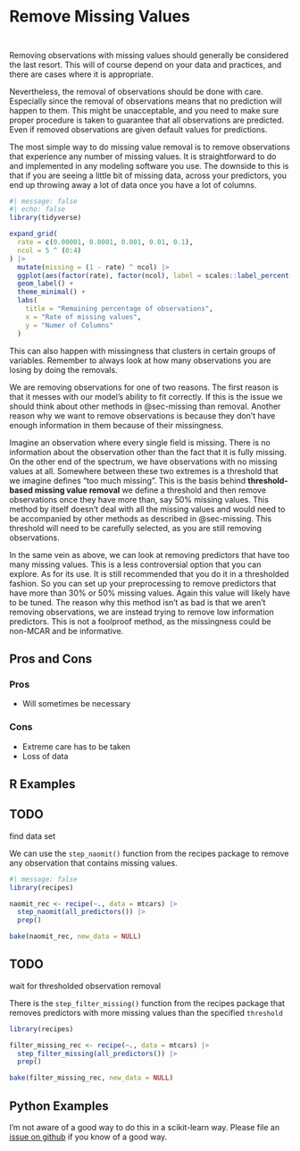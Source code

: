 # Remove Missing Values {#sec-missing-remove}

::: {style="visibility: hidden; height: 0px;"}
## Remove Missing Values
:::

Removing observations with missing values should generally be considered the last resort. This will of course depend on your data and practices, and there are cases where it is appropriate. 

Nevertheless, the removal of observations should be done with care. Especially since the removal of observations means that no prediction will happen to them. This might be unacceptable, and you need to make sure proper procedure is taken to guarantee that all observations are predicted. Even if removed observations are given default values for predictions. 

The most simple way to do missing value removal is to remove observations that experience any number of missing values. It is straightforward to do and implemented in any modeling software you use. The downside to this is that if you are seeing a little bit of missing data, across your predictors, you end up throwing away a lot of data once you have a lot of columns.

```r
#| message: false
#| echo: false
library(tidyverse)

expand_grid(
  rate = c(0.00001, 0.0001, 0.001, 0.01, 0.1),
  ncol = 5 ^ (0:4)
) |>
  mutate(missing = (1 - rate) ^ ncol) |>
  ggplot(aes(factor(rate), factor(ncol), label = scales::label_percent(2)(missing))) +
  geom_label() +
  theme_minimal() +
  labs(
    title = "Remaining percentage of observations",
    x = "Rate of missing values",
    y = "Numer of Columns"
  )
```

This can also happen with missingness that clusters in certain groups of variables. Remember to always look at how many observations you are losing by doing the removals.

We are removing observations for one of two reasons. The first reason is that it messes with our model's ability to fit correctly. If this is the issue we should think about other methods in @sec-missing than removal. Another reason why we want to remove observations is because they don't have enough information in them because of their missingness.

Imagine an observation where every single field is missing. There is no information about the observation other than the fact that it is fully missing. On the other end of the spectrum, we have observations with no missing values at all. Somewhere between these two extremes is a threshold that we imagine defines "too much missing". This is the basis behind **threshold-based missing value removal** we define a threshold and then remove observations once they have more than, say 50% missing values. This method by itself doesn't deal with all the missing values and would need to be accompanied by other methods as described in @sec-missing. This threshold will need to be carefully selected, as you are still removing observations.

In the same vein as above, we can look at removing predictors that have too many missing values. This is a less controversial option that you can explore. As for its use. It is still recommended that you do it in a thresholded fashion. So you can set up your preprocessing to remove predictors that have more than 30% or 50% missing values. Again this value will likely have to be tuned. The reason why this method isn't as bad is that we aren't removing observations, we are instead trying to remove low information predictors. This is not a foolproof method, as the missingness could be non-MCAR and be informative.

## Pros and Cons

### Pros

- Will sometimes be necessary

### Cons

- Extreme care has to be taken
- Loss of data

## R Examples

::: {.callout-caution}
# TODO

find data set
:::

We can use the `step_naomit()` function from the recipes package to remove any observation that contains missing values.

```r
#| message: false
library(recipes)

naomit_rec <- recipe(~., data = mtcars) |>
  step_naomit(all_predictors()) |>
  prep()

bake(naomit_rec, new_data = NULL)
```

::: {.callout-caution}
# TODO

wait for thresholded observation removal
:::

There is the `step_filter_missing()` function from the recipes package that removes predictors with more missing values than the specified `threshold`

```r
library(recipes)

filter_missing_rec <- recipe(~., data = mtcars) |>
  step_filter_missing(all_predictors()) |>
  prep()

bake(filter_missing_rec, new_data = NULL)
```

## Python Examples

I'm not aware of a good way to do this in a scikit-learn way. Please file an [issue on github](https://github.com/EmilHvitfeldt/feature-engineering-az/issues/new?assignees=&labels=&projects=&template=general-issue.md&title) if you know of a good way.